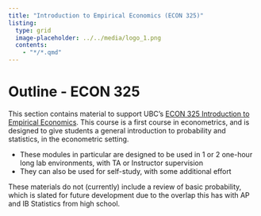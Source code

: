 ```yaml
---
title: "Introduction to Empirical Economics (ECON 325)"
listing:
  type: grid
  image-placeholder: ../../media/logo_1.png
  contents:
    - "*/*.qmd"
---
```


# Outline - ECON 325

This section contains material to support UBC's [ECON 325 Introduction to Empirical Economics](https://courses.students.ubc.ca/cs/courseschedule?pname=subjarea&tname=subj-course&dept=ECON&course=325).  This course is a first course in econometrics, and is designed to give students a general introduction to probability and statistics, in the econometric setting.

* These modules in particular are designed to be used in 1 or 2 one-hour long lab environments, with TA or Instructor supervision
* They can also be used for self-study, with some additional effort

These materials do not (currently) include a review of basic probability, which is slated for future development due to the overlap this has with AP and IB Statistics from high school.
